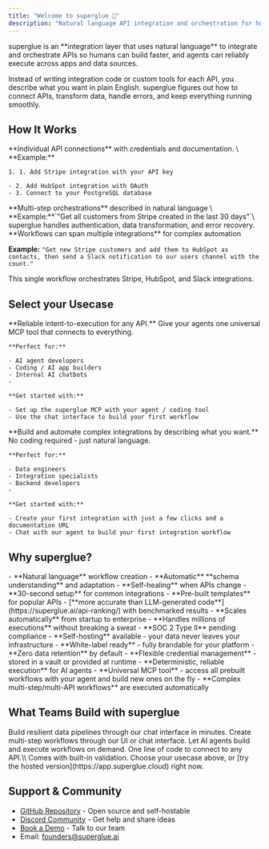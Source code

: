 ```yaml
---
title: "Welcome to superglue 🔗"
description: "Natural language API integration and orchestration for humans and agents"
---
```


<Card title="What is superglue?" icon="lightbulb" iconType="duotone">
  superglue is an **integration layer that uses natural language** to integrate and orchestrate APIs so humans can build faster, and agents can reliably execute across apps and data sources.
</Card>

Instead of writing integration code or custom tools for each API, you describe what you want in plain English. superglue figures out how to connect APIs, transform data, handle errors, and keep everything running smoothly.

## How It Works

<CardGroup cols={2}>
  <Card title="1. Connect Integrations" icon="plug" iconType="duotone">
    **Individual API connections** with credentials and documentation. \
    **Example:** 

    1. 1. Add Stripe integration with your API key

    - 2. Add HubSpot integration with OAuth
    - 3. Connect to your PostgreSQL database
  </Card>
  <Card title="2. Build Workflows" icon="timeline" iconType="duotone">
    **Multi-step orchestrations** described in natural language \
    **Example:**`"Get all customers from Stripe created in the last 30 days"`\
    superglue handles authentication, data transformation, and error recovery.
  </Card>
</CardGroup>

<Card title="Cross-Integration Workflows" icon="link" iconType="duotone">
  **Workflows can span multiple integrations** for complex automation

  **Example:** `"Get new Stripe customers and add them to HubSpot as contacts, then send a Slack notification to our users channel with the count."`

  This single workflow orchestrates Stripe, HubSpot, and Slack integrations.
</Card>

## Select your Usecase

<CardGroup cols={2}>
  <Card title="For Agent & AI App Builders" icon="robot" href="/agent-builders/quickstart">
    **Reliable intent-to-execution for any API.** Give your agents one universal MCP tool that connects to everything.

    **Perfect for:**

    - AI agent developers
    - Coding / AI app builders
    - Internal AI chatbots
    - 

    **Get started with:**

    - Set up the superglue MCP with your agent / coding tool
    - Use the chat interface to build your first workflow
  </Card>
  <Card title="For Data & Integration Engineers" icon="code" href="/data-engineers/quickstart">
    **Build and automate complex integrations by describing what you want.** No coding required - just natural language.

    **Perfect for:**

    - Data engineers
    - Integration specialists
    - Backend developers
    - 

    **Get started with:**

    - Create your first integration with just a few clicks and a documentation URL
    - Chat with our agent to build your first integration workflow
  </Card>
</CardGroup>

## Why superglue?

<AccordionGroup>
  <Accordion title="AI-Native Integration" icon="brain">
    - **Natural language** workflow creation
    - **Automatic** **schema understanding** and adaptation
    - **Self-healing** when APIs change
  </Accordion>
  <Accordion title="Built for Speed" icon="bolt">
    - **30-second setup** for common integrations
    - **Pre-built templates** for popular APIs - [**more accurate than LLM-generated code**](https://superglue.ai/api-ranking/) with benchmarked results
    - **Scales automatically** from startup to enterprise
    - **Handles millions of executions** without breaking a sweat
  </Accordion>
  <Accordion title="Enterprise Ready" icon="shield">
    - **SOC 2 Type II** pending compliance
    - **Self-hosting** available - your data never leaves your infrastructure
    - **White-label ready** - fully brandable for your platform
    - **Zero data retention** by default
    - **Flexible credential management** - stored in a vault or provided at runtime
  </Accordion>
  <Accordion title="Agent Optimized" icon="robot">
    - **Deterministic, reliable execution** for AI agents
    - **Universal MCP tool** - access all prebuilt workflows with your agent and build new ones on the fly
    - **Complex multi-step/multi-API workflows** are executed automatically
  </Accordion>
</AccordionGroup>

## What Teams Build with superglue

<CardGroup cols={4}>
  <Card title="Automate ETL" icon="database">
    Build resilient data pipelines through our chat interface in minutes.
  </Card>
  <Card title="Generate Workflows" icon="timeline">
    Create multi-step workflows through our UI or chat interface.
  </Card>
  <Card title="Tools for Agents" icon="robot">
    Let AI agents build and execute workflows on demand.
  </Card>
  <Card title="Integrate APIs" icon="code">
    One line of code to connect to any API.\\ Comes with built-in validation.
  </Card>
</CardGroup>

<Card title="Ready to get started?" icon="rocket">
  Choose your usecase above, or [try the hosted
  version](https://app.superglue.cloud) right now.
</Card>

## Support & Community

- [GitHub Repository](https://github.com/superglue-ai/superglue) - Open source and self-hostable
- [Discord Community](https://discord.gg/vUKnuhHtfW) - Get help and share ideas
- [Book a Demo](https://cal.com/superglue/superglue-demo) - Talk to our team
- Email: [founders@superglue.ai](mailto:stefan@superglue.cloud)